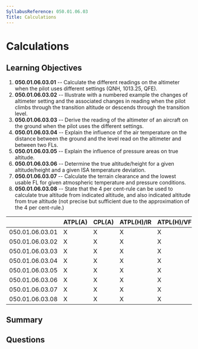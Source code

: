 ```yaml
---
SyllabusReference: 050.01.06.03
Title: Calculations
---
```


# Calculations

## Learning Objectives

1. **050.01.06.03.01** -- Calculate the different readings on the altimeter when
   the pilot uses different settings (QNH, 1013.25, QFE).
2. **050.01.06.03.02** -- Illustrate with a numbered example the changes of
   altimeter setting and the associated changes in reading when the pilot climbs
   through the transition altitude or descends through the transition level.
3. **050.01.06.03.03** -- Derive the reading of the altimeter of an aircraft on
   the ground when the pilot uses the different settings.
4. **050.01.06.03.04** -- Explain the influence of the air temperature on the
   distance between the ground and the level read on the altimeter and between
   two FLs.
5. **050.01.06.03.05** -- Explain the influence of pressure areas on true
   altitude.
6. **050.01.06.03.06** -- Determine the true altitude/height for a given
   altitude/height and a given ISA temperature deviation.
7. **050.01.06.03.07** -- Calculate the terrain clearance and the lowest usable FL
   for given atmospheric temperature and pressure conditions.
8. **050.01.06.03.08** -- State that the 4 per cent-rule can be used to calculate
   true altitude from indicated altitude, and also indicated altitude from true
   altitude (not precise but sufficient due to the approximation of the 4 per
   cent-rule.)

|                 | ATPL(A) | CPL(A) | ATPL(H)/IR | ATPL(H)/VFR | CPL(H) | IR  | CBIR(A) |
| --------------- | ------- | ------ | ---------- | ----------- | ------ | --- | ------- |
| 050.01.06.03.01 | X       | X      | X          | X           | X      | X   | X       |
| 050.01.06.03.02 | X       | X      | X          | X           | X      | X   | X       |
| 050.01.06.03.03 | X       | X      | X          | X           | X      | X   | X       |
| 050.01.06.03.04 | X       | X      | X          | X           | X      | X   | X       |
| 050.01.06.03.05 | X       | X      | X          | X           | X      | X   | X       |
| 050.01.06.03.06 | X       | X      | X          | X           | X      | X   | X       |
| 050.01.06.03.07 | X       | X      | X          | X           | X      | X   | X       |
| 050.01.06.03.08 | X       | X      | X          | X           | X      | X   | X       |

## Summary

## Questions
